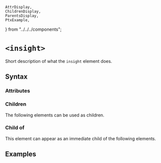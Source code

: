     AttrDisplay,
    ChildrenDisplay,
    ParentsDisplay,
    PtxExample,
} from "../../../components";

# `<insight>`

Short description of what the `insight` element does.

## Syntax

### Attributes

<AttrDisplay name="insight" />

### Children

The following elements can be used as children.

<ChildrenDisplay name="insight" />

### Child of

This element can appear as an immediate child of the following elements.

<ParentsDisplay name="insight" />

## Examples

    